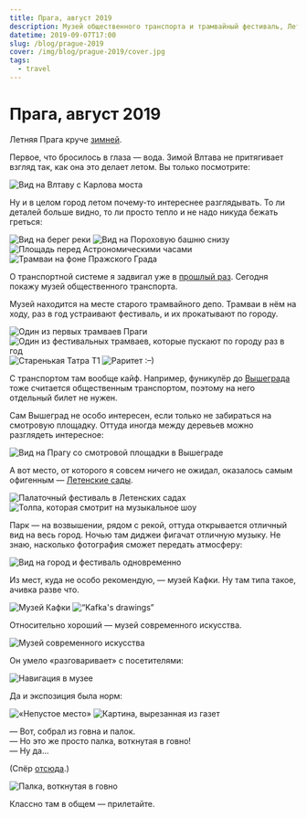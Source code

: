 ```yaml
---
title: Прага, август 2019
description: Музей общественного транспорта и трамвайный фестиваль, Летенские сады и электроника ночью, Кафка и музей современного искусства, Карлов мост и вода, тепло и детали.
datetime: 2019-09-07T17:00
slug: /blog/prague-2019
cover: /img/blog/prague-2019/cover.jpg
tags:
  - travel
---
```


# Прага, август 2019

Летняя Прага круче [зимней](/blog/czech/).

Первое, что бросилось в глаза — вода. Зимой Влтава не притягивает взгляд так, как она это делает летом. Вы только посмотрите:

![Вид на Влтаву с Карлова моста](/img/blog/prague-2019/1.jpg)

Ну и в целом город летом почему-то интереснее разглядывать. То ли деталей больше видно, то ли просто тепло и не надо никуда бежать греться:

![Вид на берег реки](/img/blog/prague-2019/2.jpg)
![Вид на Пороховую башню снизу](/img/blog/prague-2019/3.jpg)
![Площадь перед Астрономическими часами](/img/blog/prague-2019/4.jpg)
![Трамваи на фоне Пражского Града](/img/blog/prague-2019/5.jpg)

О транспортной системе я задвигал уже в [прошлый раз](/blog/czech/). Сегодня покажу музей общественного транспорта.

Музей находится на месте старого трамвайного депо. Трамваи в нём на ходу, раз в год устраивают фестиваль, и их прокатывают по городу.

![Один из первых трамваев Праги](/img/blog/prague-2019/6.jpg)
![Один из фестивальных трамваев, которые пускают по городу раз в год](/img/blog/prague-2019/7.jpg)
![Старенькая Татра Т1](/img/blog/prague-2019/8.jpg)
![Раритет :–)](/img/blog/prague-2019/9.jpg)

С транспортом там вообще кайф. Например, фуникулёр до [Вышеграда](https://ru.wikipedia.org/wiki/Вышеград) тоже считается общественным транспортом, поэтому на него отдельный билет не нужен.

Сам Вышеград не особо интересен, если только не забираться на смотровую площадку. Оттуда иногда между деревьев можно разглядеть интересное:

![Вид на Прагу со смотровой площадки в Вышеграде](/img/blog/prague-2019/10.jpg)

А вот место, от которого я совсем ничего не ожидал, оказалось самым офигенным — [Летенские сады](https://www.tripadvisor.ru/ShowUserReviews-g274707-d10487874-r398329455-Letenske_sady-Prague_Bohemia.html).

![Палаточный фестиваль в Летенских садах](/img/blog/prague-2019/11.jpg)
![Толпа, которая смотрит на музыкальное шоу](/img/blog/prague-2019/cover.jpg)

Парк — на возвышении, рядом с рекой, оттуда открывается отличный вид на весь город. Ночью там диджеи фигачат отличную музыку. Не знаю, насколько фотография сможет передать атмосферу:

![Вид на город и фестиваль одновременно](/img/blog/prague-2019/13.jpg)

Из мест, куда не особо рекомендую, — музей Кафки. Ну там типа такое, ачивка разве что.

![Музей Кафки](/img/blog/prague-2019/14.jpg)
![“Kafka's drawings”](/img/blog/prague-2019/15.jpg)

Относительно хороший — музей современного искусства.

![Музей современного искусства](/img/blog/prague-2019/20.jpg)

Он умело «разговаривает» с посетителями:

![Навигация в музее](/img/blog/prague-2019/16.jpg)

Да и экспозиция была норм:

![«Непустое место»](/img/blog/prague-2019/17.jpg)
![Картина, вырезанная из газет](/img/blog/prague-2019/18.jpg)

— Вот, собрал из говна и палок.<br />
— Но это же просто палка, воткнутая в говно!<br />
— Ну да...

(Спёр [отсюда](https://twitter.com/wouldntfix/status/1159153938324738051?s=12).)

![Палка, воткнутая в говно](/img/blog/prague-2019/19.jpg)

Классно там в общем — прилетайте.
